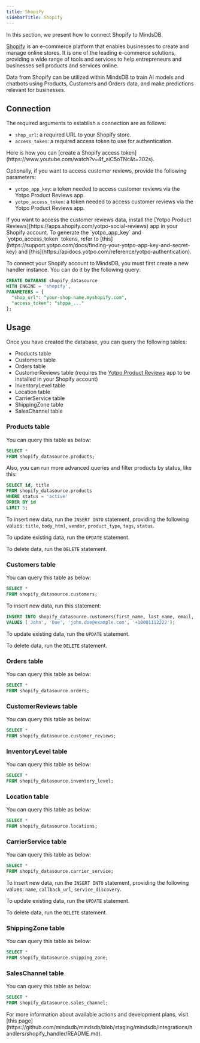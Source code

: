 ```yaml
---
title: Shopify
sidebarTitle: Shopify
---
```


In this section, we present how to connect Shopify to MindsDB.

[Shopify](https://www.shopify.com/) is an e-commerce platform that enables businesses to create and manage online stores. It is one of the leading e-commerce solutions, providing a wide range of tools and services to help entrepreneurs and businesses sell products and services online.

Data from Shopify can be utilized within MindsDB to train AI models and chatbots using Products, Customers and Orders data, and make predictions relevant for businesses.

## Connection

The required arguments to establish a connection are as follows:

- `shop_url`: a required URL to your Shopify store.
- `access_token`: a required access token to use for authentication.

<Tip>
Here is how you can [create a Shopify access token](https://www.youtube.com/watch?v=4f_aiC5oTNc&t=302s).
</Tip>

Optionally, if you want to access customer reviews, provide the following parameters:

- `yotpo_app_key`: a token needed to access customer reviews via the Yotpo Product Reviews app.
- `yotpo_access_token`: a token needed to access customer reviews via the Yotpo Product Reviews app.

<Tip>
If you want to access the customer reviews data, install the [Yotpo Product Reviews](https://apps.shopify.com/yotpo-social-reviews) app in your Shopify account. To generate the `yotpo_app_key` and `yotpo_access_token` tokens, refer to [this](https://support.yotpo.com/docs/finding-your-yotpo-app-key-and-secret-key) and [this](https://apidocs.yotpo.com/reference/yotpo-authentication).
</Tip>

To connect your Shopify account to MindsDB, you must first create a new handler instance. You can do it by the following query:

```sql
CREATE DATABASE shopify_datasource
WITH ENGINE = 'shopify',
PARAMETERS = {
  "shop_url": "your-shop-name.myshopify.com",
  "access_token": "shppa_..."
};
```

## Usage

Once you have created the database, you can query the following tables:

- Products table
- Customers table
- Orders table
- CustomerReviews table (requires the [Yotpo Product Reviews](https://apps.shopify.com/yotpo-social-reviews) app to be installed in your Shopify account)
- InventoryLevel table
- Location table
- CarrierService table
- ShippingZone table
- SalesChannel table

### Products table

You can query this table as below:

```sql
SELECT *
FROM shopify_datasource.products;
```

Also, you can run more advanced queries and filter products by status, like this:

```sql
SELECT id, title
FROM shopify_datasource.products
WHERE status = 'active'
ORDER BY id
LIMIT 5;
```

To insert new data, run the `INSERT INTO` statement, providing the following values: `title`, `body_html`, `vendor`, `product_type`, `tags`, `status`.

To update existing data, run the `UPDATE` statement.

To delete data, run the `DELETE` statement.

### Customers table

You can query this table as below:

```sql
SELECT *
FROM shopify_datasource.customers;
```

To insert new data, run this statement:

```sql
INSERT INTO shopify_datasource.customers(first_name, last_name, email, phone)
VALUES ('John', 'Doe', 'john.doe@example.com', '+10001112222');
```

To update existing data, run the `UPDATE` statement.

To delete data, run the `DELETE` statement.

### Orders table

You can query this table as below:

```sql
SELECT *
FROM shopify_datasource.orders;
```

### CustomerReviews table

You can query this table as below:

```sql
SELECT *
FROM shopify_datasource.customer_reviews;
```

### InventoryLevel table

You can query this table as below:

```sql
SELECT *
FROM shopify_datasource.inventory_level;
```

### Location table

You can query this table as below:

```sql
SELECT *
FROM shopify_datasource.locations;
```

### CarrierService table

You can query this table as below:

```sql
SELECT *
FROM shopify_datasource.carrier_service;
```

To insert new data, run the `INSERT INTO` statement, providing the following values: `name`, `callback_url`, `service_discovery`.

To update existing data, run the `UPDATE` statement.

To delete data, run the `DELETE` statement.

### ShippingZone table

You can query this table as below:

```sql
SELECT *
FROM shopify_datasource.shipping_zone;
```

### SalesChannel table

You can query this table as below:

```sql
SELECT *
FROM shopify_datasource.sales_channel;
```

<Info>
For more information about available actions and development plans, visit [this page](https://github.com/mindsdb/mindsdb/blob/staging/mindsdb/integrations/handlers/shopify_handler/README.md).
</Info>
